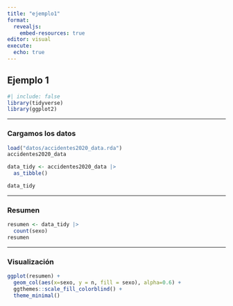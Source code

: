 ---
title: "ejemplo1"
format: 
  revealjs:
    embed-resources: true
editor: visual
execute: 
  echo: true
---

## Ejemplo 1

```{r}
#| include: false
library(tidyverse)
library(ggplot2)
```

------------------------------------------------------------------------

### Cargamos los datos

```{r}
load("datos/accidentes2020_data.rda")
accidentes2020_data 

data_tidy <- accidentes2020_data |> 
  as_tibble()

data_tidy
```

------------------------------------------------------------------------

### Resumen

```{r}
resumen <- data_tidy |> 
  count(sexo)
resumen
```

------------------------------------------------------------------------

### Visualización

```{r}
ggplot(resumen) +
  geom_col(aes(x=sexo, y = n, fill = sexo), alpha=0.6) +
  ggthemes::scale_fill_colorblind() +
  theme_minimal()
```
